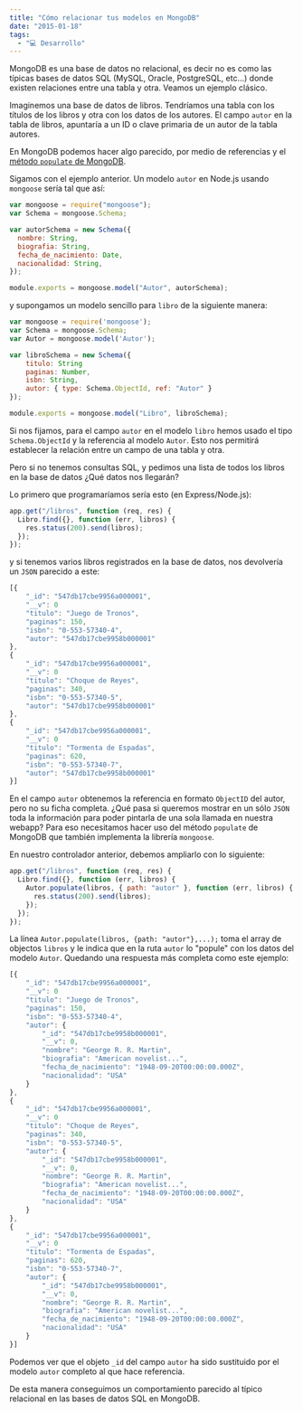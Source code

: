 ```yaml
---
title: "Cómo relacionar tus modelos en MongoDB"
date: "2015-01-18"
tags:
  - "💻 Desarrollo"
---
```


MongoDB es una base de datos no relacional, es decir no es como las típicas bases de datos SQL (MySQL, Oracle, PostgreSQL, etc...) donde existen relaciones entre una tabla y otra. Veamos un ejemplo clásico.

Imaginemos una base de datos de libros. Tendríamos una tabla con los títulos de los libros y otra con los datos de los autores. El campo `autor` en la tabla de libros, apuntaría a un ID o clave primaria de un autor de la tabla autores.

En MongoDB podemos hacer algo parecido, por medio de referencias y el [método `populate` de MongoDB](http://mongoosejs.com/docs/populate.html).

Sigamos con el ejemplo anterior. Un modelo `autor` en Node.js usando `mongoose` sería tal que así:

```javascript
var mongoose = require("mongoose");
var Schema = mongoose.Schema;

var autorSchema = new Schema({
  nombre: String,
  biografia: String,
  fecha_de_nacimiento: Date,
  nacionalidad: String,
});

module.exports = mongoose.model("Autor", autorSchema);
```

y supongamos un modelo sencillo para `libro` de la siguiente manera:

```javascript
var mongoose = require('mongoose');
var Schema = mongoose.Schema;
var Autor = mongoose.model('Autor');

var libroSchema = new Schema({
	titulo: String
    paginas: Number,
    isbn: String,
    autor: { type: Schema.ObjectId, ref: "Autor" }
});

module.exports = mongoose.model("Libro", libroSchema);
```

Si nos fijamos, para el campo `autor` en el modelo `libro` hemos usado el tipo `Schema.ObjectId` y la referencia al modelo `Autor`. Esto nos permitirá establecer la relación entre un campo de una tabla y otra.

Pero si no tenemos consultas SQL, y pedimos una lista de todos los libros en la base de datos ¿Qué datos nos llegarán?

Lo primero que programaríamos sería esto (en Express/Node.js):

```javascript
app.get("/libros", function (req, res) {
  Libro.find({}, function (err, libros) {
    res.status(200).send(libros);
  });
});
```

y si tenemos varios libros registrados en la base de datos, nos devolvería un `JSON` parecido a este:

```javascript
[{
    "_id": "547db17cbe9956a000001",
    "__v": 0
    "titulo": "Juego de Tronos",
    "paginas": 150,
    "isbn": "0-553-57340-4",
    "autor": "547db17cbe9958b000001"
},
{
    "_id": "547db17cbe9956a000001",
    "__v": 0
    "titulo": "Choque de Reyes",
    "paginas": 340,
    "isbn": "0-553-57340-5",
    "autor": "547db17cbe9958b000001"
},
{
    "_id": "547db17cbe9956a000001",
    "__v": 0
    "titulo": "Tormenta de Espadas",
    "paginas": 620,
    "isbn": "0-553-57340-7",
    "autor": "547db17cbe9958b000001"
}]
```

En el campo `autor` obtenemos la referencia en formato `ObjectID` del autor, pero no su ficha completa. ¿Qué pasa si queremos mostrar en un sólo `JSON` toda la información para poder pintarla de una sola llamada en nuestra webapp? Para eso necesitamos hacer uso del método `populate` de MongoDB que también implementa la librería `mongoose`.

En nuestro controlador anterior, debemos ampliarlo con lo siguiente:

```javascript
app.get("/libros", function (req, res) {
  Libro.find({}, function (err, libros) {
    Autor.populate(libros, { path: "autor" }, function (err, libros) {
      res.status(200).send(libros);
    });
  });
});
```

La línea `Autor.populate(libros, {path: "autor"},...);` toma el array de objectos `libros` y le indica que en la ruta `autor` lo "popule" con los datos del modelo `Autor`. Quedando una respuesta más completa como este ejemplo:

```javascript
[{
    "_id": "547db17cbe9956a000001",
    "__v": 0
    "titulo": "Juego de Tronos",
    "paginas": 150,
    "isbn": "0-553-57340-4",
    "autor": {
    	"_id": "547db17cbe9958b000001",
        "__v": 0,
        "nombre": "George R. R. Martin",
        "biografia": "American novelist...",
        "fecha_de_nacimiento": "1948-09-20T00:00:00.000Z",
        "nacionalidad": "USA"
    }
},
{
    "_id": "547db17cbe9956a000001",
    "__v": 0
    "titulo": "Choque de Reyes",
    "paginas": 340,
    "isbn": "0-553-57340-5",
    "autor": {
    	"_id": "547db17cbe9958b000001",
        "__v": 0,
        "nombre": "George R. R. Martin",
        "biografia": "American novelist...",
        "fecha_de_nacimiento": "1948-09-20T00:00:00.000Z",
        "nacionalidad": "USA"
    }
},
{
    "_id": "547db17cbe9956a000001",
    "__v": 0
    "titulo": "Tormenta de Espadas",
    "paginas": 620,
    "isbn": "0-553-57340-7",
    "autor": {
    	"_id": "547db17cbe9958b000001",
        "__v": 0,
        "nombre": "George R. R. Martin",
        "biografia": "American novelist...",
        "fecha_de_nacimiento": "1948-09-20T00:00:00.000Z",
        "nacionalidad": "USA"
    }
}]
```

Podemos ver que el objeto `_id` del campo `autor` ha sido sustituido por el modelo `autor` completo al que hace referencia.

De esta manera conseguimos un comportamiento parecido al típico relacional en las bases de datos SQL en MongoDB.

